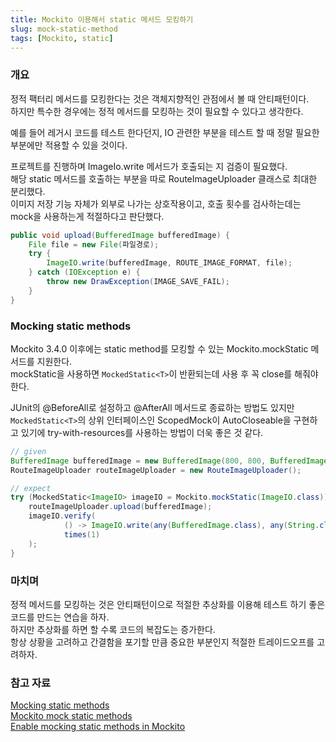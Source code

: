 ```yaml
---
title: Mockito 이용해서 static 메서드 모킹하기
slug: mock-static-method
tags: [Mockito, static]
---
```


### 개요

정적 팩터리 메서드를 모킹한다는 것은 객체지향적인 관점에서 볼 때 안티패턴이다.  
하지만 특수한 경우에는 정적 메서드를 모킹하는 것이 필요할 수 있다고 생각한다.  

예를 들어 레거시 코드를 테스트 한다던지, IO 관련한 부분을 테스트 할 때 정말 필요한 부분에만 적용할 수 있을 것이다.  

프로젝트를 진행하며 ImageIo.write 메서드가 호출되는 지 검증이 필요했다.  
해당 static 메서드를 호출하는 부분을 따로 RouteImageUploader 클래스로 최대한 분리했다.  
이미지 저장 기능 자체가 외부로 나가는 상호작용이고, 호출 횟수를 검사하는데는 mock을 사용하는게 적절하다고 판단했다.  

```java
public void upload(BufferedImage bufferedImage) {
    File file = new File(파일경로);
    try {
        ImageIO.write(bufferedImage, ROUTE_IMAGE_FORMAT, file);
    } catch (IOException e) {
        throw new DrawException(IMAGE_SAVE_FAIL);
    }
}
```

### Mocking static methods

Mockito 3.4.0 이후에는 static method를 모킹할 수 있는 Mockito.mockStatic 메서드를 지원한다.  
mockStatic을 사용하면 `MockedStatic<T>`이 반환되는데 사용 후 꼭 close를 해줘야 한다.  

JUnit의 @BeforeAll로 설정하고 @AfterAll 메서드로 종료하는 방법도 있지만 `MockedStatic<T>`의 상위 인터페이스인 ScopedMock이 AutoCloseable을 구현하고 있기에 try-with-resources를 사용하는 방법이 더욱 좋은 것 같다.  

```java
// given
BufferedImage bufferedImage = new BufferedImage(800, 800, BufferedImage.TYPE_INT_ARGB);
RouteImageUploader routeImageUploader = new RouteImageUploader();

// expect
try (MockedStatic<ImageIO> imageIO = Mockito.mockStatic(ImageIO.class)) {
    routeImageUploader.upload(bufferedImage);
    imageIO.verify(
            () -> ImageIO.write(any(BufferedImage.class), any(String.class), any(File.class)),
            times(1)
    );
}
```

### 마치며

정적 메서드를 모킹하는 것은 안티패턴이으로 적절한 추상화를 이용해 테스트 하기 좋은 코드를 만드는 연습을 하자.  
하지만 추상화를 하면 할 수록 코드의 복잡도는 증가한다.  
항상 상황을 고려하고 간결함을 포기할 만큼 중요한 부분인지 적절한 트레이드오프를 고려하자.  

### 참고 자료

[Mocking static methods](https://javadoc.io/doc/org.mockito/mockito-core/latest/org/mockito/Mockito.html#static_mocks)  
[Mockito mock static methods](https://www.baeldung.com/mockito-mock-static-methods)  
[Enable mocking static methods in Mockito](https://github.com/mockito/mockito/issues/1013)  
